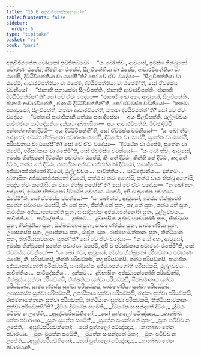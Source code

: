 ```yaml
---
title: "15.6 අනුවිජ්ජකස්සඅනුයෝග"
tableOfContents: false
sidebar:
  order: 6
type: "tipitaka"
basket: "vi"
book: "pari"
---
```



<DynamicBreadcrumb />

<Division number="396" book="pari">

<Paragraph number="1866" book="pari">
අනුවිජ්ජකේන චෝදකෝ පුච්ඡිතබ්බෝ—  “යං ඛෝ ත්වං, ආවුසෝ, ඉමස්ස භික්ඛුනෝ පවාරණං ඨපේසි, කිම්හි නං ඨපේසි, සීලවිපත්තියා වා ඨපේසි, ආචාරවිපත්තියා වා ඨපේසි, දිට්ඨිවිපත්තියා වා ඨපේසී”ති? සෝ චේ ඒවං වදේය්‍ය—  “සීලවිපත්තියා වා ඨපේමි, ආචාරවිපත්තියා වා ඨපේමි, දිට්ඨිවිපත්තියා වා ඨපේමී”ති, සෝ ඒවමස්ස වචනීයෝ—  “ජානාති පනායස්මා සීලවිපත්තිං, ජානාති ආචාරවිපත්තිං, ජානාති දිට්ඨිවිපත්තින්”ති? සෝ චේ ඒවං වදේය්‍ය—  “ජානාමි ඛෝ අහං, ආවුසෝ, සීලවිපත්තිං, ජානාමි ආචාරවිපත්තිං, ජානාමි දිට්ඨිවිපත්තින්”ති, සෝ ඒවමස්ස වචනීයෝ—  “කතමා පනාවුසෝ, සීලවිපත්ති, කතමා ආචාරවිපත්ති, කතමා දිට්ඨිවිපත්තී”ති? සෝ චේ ඒවං වදේය්‍ය—  “චත්තාරි පාරාජිකානි තේරස සංඝාදිසේසා—  අයං සීලවිපත්ති. ථුල්ලච්චයං පාචිත්තියං පාටිදේසනීයං දුක්කටං දුබ්භාසිතං—  අයං ආචාරවිපත්ති. මිච්ඡාදිට්ඨි අන්තග්ගාහිකාදිට්ඨි—  අයං දිට්ඨිවිපත්තී”ති, සෝ ඒවමස්ස වචනීයෝ—  “යං ඛෝ ත්වං, ආවුසෝ, ඉමස්ස භික්ඛුනෝ පවාරණං ඨපේසි, දිට්ඨේන වා ඨපේසි, සුතේන වා ඨපේසි, පරිසඞ්කාය වා ඨපේසී”ති? සෝ චේ ඒවං වදේය්‍ය—  “දිට්ඨේන වා ඨපේමි, සුතේන වා ඨපේමි, පරිසඞ්කාය වා ඨපේමී”ති, සෝ ඒවමස්ස වචනීයෝ—  “යං ඛෝ ත්වං, ආවුසෝ, ඉමස්ස භික්ඛුනෝ දිට්ඨේන පවාරණං ඨපේසි, කිං තේ දිට්ඨං, කින්ති තේ දිට්ඨං, කදා තේ දිට්ඨං, කත්ථ තේ දිට්ඨං, පාරාජිකං අජ්ඣාපජ්ජන්තෝ දිට්ඨෝ, සංඝාදිසේසං අජ්ඣාපජ්ජන්තෝ දිට්ඨෝ, ථුල්ලච්චයං…  පාචිත්තියං…  පාටිදේසනීයං…  දුක්කටං…  දුබ්භාසිතං අජ්ඣාපජ්ජන්තෝ දිට්ඨෝ, කත්ථ ච ත්වං අහෝසි, කත්ථ චායං භික්ඛු අහෝසි, කිඤ්ච ත්වං කරෝසි, කිං චායං භික්ඛු කරෝතී”ති? සෝ චේ ඒවං වදේය්‍ය—  “න ඛෝ අහං, ආවුසෝ, ඉමස්ස භික්ඛුනෝ දිට්ඨේන පවාරණං ඨපේමි, අපි ච සුතේන පවාරණං ඨපේමී”ති, සෝ ඒවමස්ස වචනීයෝ—  “යං ඛෝ ත්වං, ආවුසෝ, ඉමස්ස භික්ඛුනෝ සුතේන පවාරණං ඨපේසි, කිං තේ සුතං, කින්ති තේ සුතං, කදා තේ සුතං, කත්ථ තේ සුතං, පාරාජිකං අජ්ඣාපන්නෝති සුතං, සංඝාදිසේසං අජ්ඣාපන්නෝති සුතං, ථුල්ලච්චයං…  පාචිත්තියං…  පාටිදේසනීයං…  දුක්කටං…  දුබ්භාසිතං අජ්ඣාපන්නෝති සුතං, භික්ඛුස්ස සුතං, භික්ඛුනියා සුතං, සික්ඛමානාය සුතං, සාමණේරස්ස සුතං, සාමණේරියා සුතං, උපාසකස්ස සුතං, උපාසිකාය සුතං, රාජූනං සුතං, රාජමහාමත්තානං සුතං, තිත්ථියානං සුතං, තිත්ථියසාවකානං සුතන්”ති? සෝ චේ ඒවං වදේය්‍ය—  “න ඛෝ අහං, ආවුසෝ, ඉමස්ස භික්ඛුනෝ සුතේන පවාරණං ඨපේමි, අපි ච පරිසඞ්කාය පවාරණං ඨපේමී”ති, සෝ ඒවමස්ස වචනීයෝ—  “යං ඛෝ ත්වං, ආවුසෝ, ඉමස්ස භික්ඛුනෝ පරිසඞ්කාය පවාරණං ඨපේසි, කිං පරිසඞ්කසි, කින්ති පරිසඞ්කසි, කදා පරිසඞ්කසි, කත්ථ පරිසඞ්කසි, පාරාජිකං අජ්ඣාපන්නෝති පරිසඞ්කසි, සංඝාදිසේසං අජ්ඣාපන්නෝති පරිසඞ්කසි, ථුල්ලච්චයං…  පාචිත්තියං…  පාටිදේසනීයං…  දුක්කටං…  දුබ්භාසිතං අජ්ඣාපන්නෝති පරිසඞ්කසි, භික්ඛුස්ස සුත්වා පරිසඞ්කසි, භික්ඛුනියා සුත්වා පරිසඞ්කසි, සික්ඛමානාය සුත්වා පරිසඞ්කසි, සාමණේරස්ස සුත්වා පරිසඞ්කසි, සාමණේරියා සුත්වා පරිසඞ්කසි, උපාසකස්ස සුත්වා පරිසඞ්කසි, උපාසිකාය සුත්වා පරිසඞ්කසි, රාජූනං සුත්වා පරිසඞ්කසි, රාජමහාමත්තානං සුත්වා පරිසඞ්කසි, තිත්ථියානං සුත්වා පරිසඞ්කසි, තිත්ථියසාවකානං සුත්වා පරිසඞ්කසී”ති?
</Paragraph>

</Division>
<Division number="397" book="pari">

<Paragraph number="1867" type="verses" book="pari">
_දිට්ඨං දිට්ඨේන සමේති,_  
_දිට්ඨේන සංසන්දතේ දිට්ඨං;_  
_දිට්ඨං පටිච්ච න උපේති,_  
_අසුද්ධපරිසඞ්කිතෝ;_  
_සෝ පුග්ගලෝ පටිඤ්ඤාය,_  
_කාතබ්බා තේන පවාරණා._  

</Paragraph>

<Paragraph number="1868" type="verses" book="pari">
_සුතං සුතේන සමේති,_  
_සුතේන සංසන්දතේ සුතං;_  
_සුතං පටිච්ච න උපේති,_  
_අසුද්ධපරිසඞ්කිතෝ;_  
_සෝ පුග්ගලෝ පටිඤ්ඤාය,_  
_කාතබ්බා තේන පවාරණා._  

</Paragraph>

<Paragraph number="1869" type="verses" book="pari">
_මුතං මුතේන සමේති,_  
_මුතේන සංසන්දතේ මුතං;_  
_මුතං පටිච්ච න උපේති,_  
_අසුද්ධපරිසඞ්කිතෝ;_  
_සෝ පුග්ගලෝ පටිඤ්ඤාය,_  
_කාතබ්බා තේන පවාරණාති._
</Paragraph>
</Division>
